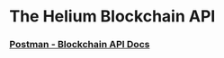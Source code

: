 # The Helium Blockchain API 

### [Postman - Blockchain API Docs](https://documenter.getpostman.com/view/8776393/SVmsTzP6?version=latest)